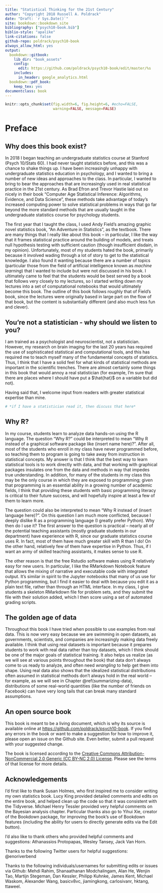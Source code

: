 ```yaml
---
title: "Statistical Thinking for the 21st Century"
author: "Copyright 2018 Russell A. Poldrack"
date: "Draft: `r Sys.Date()`"
site: bookdown::bookdown_site
bibliography: ["psych10-book.bib"]
biblio-style: "apalike"
link-citations: false
github-repo: poldrack/psych10-book
always_allow_html: yes
output:
  bookdown::gitbook:
    lib_dir: "book_assets"
    config:
      edit: https://github.com/poldrack/psych10-book/edit/master/%s
    includes:
      in_header: google_analytics.html
  bookdown::pdf_book:
    keep_tex: yes
documentclass: book
---
```


```r
knitr::opts_chunk$set(fig.width=6, fig.height=6, #echo=FALSE, 
                      warning=FALSE, message=FALSE)
```

# Preface {-}

## Why does this book exist?

In 2018 I began teaching an undergraduate statistics course at Stanford (Psych 10/Stats 60).  I had never taught statistics before, and this was a chance to shake things up.  I have been increasingly unhappy with undergraduate statistics education in psychology, and I wanted to bring a number of new ideas and approaches to the class.  In particular, I wanted to bring to bear the approaches that are increasingly used in real statistical practice in the 21st century.  As Brad Efron and Trevor Hastie laid out so nicely in their book "Computer Age Statistical Inference: Algorithms, Evidence, and Data Science", these methods take advantage of today's increased computing power to solve statistical problems in ways that go far beyond the more standard methods that are usually taught in the undergraduate statistics course for psychology students.

The first year that I taught the class, I used Andy Field's amazing graphic novel statistics book, "An Adventure in Statistics", as the textbook.  There are many things that I really like about this book -- in particular, I like the way that it frames statistical practice around the building of models, and treats null hypothesis testing with sufficient caution (though insufficient disdain, in my opinion). Unfortunately, most of my students hated the book, primarily because it involved wading through a lot of story to get to the statistical knowledge.  I also found it wanting because there are a number of topics (particular those from the field of artificial intelligence known as *machine learning*) that I wanted to include but were not discussed in his book.  I ultimately came to feel that the students would be best served by a book that follows very closely to my lectures, so I started writing down my lectures into a set of computational notebooks that would ultimately become this book.  The outline of this book follows roughly that of Field's book, since the lectures were originally based in large part on the flow of that book, but the content is substantially different (and also much less fun and clever).

## You're not a statistician - why should we listen to you?

I am trained as a psychologist and neuroscientist, not a statistician.  However, my research on brain imaging for the last 20 years has required the use of sophisticated statistical and computational tools, and this has required me to teach myself many of the fundamental concepts of statistics.  Thus, I think that I have a solid feel for what kinds of statistical methods are important in the scientific trenches.  There are almost certainly some things in this book that would annoy a real statistician (for example, I'm sure that there are places where I should have put a $\hat{hat}$ on a variable but did not).  

Having said that, I welcome input from readers with greater statistical expertise than mine.  

```r
# *if I have a statistician read it, then discuss that here*

```


## Why R?

In my course, students learn to analyze data hands-on using the R language.  The question "Why R?" could be interpreted to mean "Why R instead of a graphical software package like (insert name here)?".  After all, most of the students who enroll in my class have never programmed before, so teaching them to program is going to take away from instruction in statistical concepts.  My answer is that I think that the best way to learn statistical tools is to work directly with data, and that working with graphical packages insulates one from the data and methods in way that impedes true understanding.  In addition, for many of the students in my class this may be the only course in which they are exposed to programming; given that programming is an essential ability in a growing number of academic fields, I think that providing these students with basic programming literacy is critical to their future success, and will hopefully inspire at least a few of them to learn more.

The question could also be interpreted to mean "Why R instead of (insert language here)?".  On this question I am much more conflicted, because I deeply dislike R as a programming language (I greatly prefer Python).  Why then do I use it? The first answer to the question is practical -- nearly all of the potential teaching assistants (mostly graduate students in our department) have experience with R, since our graduate statistics course uses R.  In fact, most of them have much greater skill with R than I do!  On the other hand, relatively few of them have expertise in Python.  Thus, if I want an army of skilled teaching assistants, it makes sense to use R.

The other reason is that the free Rstudio software makes using R relatively easy for new users.  In particular, I like the RMarkdown Notebook feature that allows the mixing of narrative and executable code with integrated output.  It's similar in spirit to the Jupyter notebooks that many of us use for Python programming, but I find it easier to deal with because you edit it as a plain text file, rather than through an HTML interface.  In my class, I give students a skeleton RMarkdown file for problem sets, and they submit the file with their solution added, which I then score using a set of automated grading scripts. 

## The golden age of data

Throughout this book I have tried when possible to use examples from real data.  This is now very easy because we are swimming in open datasets, as governments, scientists, and companies are increasingly making data freely available.  I think that using real datasets is important because it prepares students to work with real data rather than toy datasets, which I think should be one of the major goals of statistical training. It also helps us realize (as we will see at various points throughout the book) that data don't always come to us ready to analyze, and often need *wrangling* to help get them into shape.  Using real data also shows that the idealized statistical distributions often assumed in statistical methods don't always hold in the real world -- for example, as we will see in Chapter \@ref(summarizing-data), distributions of some real-world quantities (like the number of friends on Facebook) can have very long tails that can break many standard assumptions.

## An open source book

This book is meant to be a living document, which is why its source is available online at [https://github.com/poldrack/psych10-book](https://github.com/poldrack/psych10-book).  If you find any errors in the book or want to make a suggestion for how to improve it, please open an issue on the Github site. Even better, submit a pull request with your suggested change.  

The book is licensed according to the [Creative Commons Attribution-NonCommercial 2.0 Generic (CC BY-NC 2.0) License](https://creativecommons.org/licenses/by-nc/2.0/).  Please see the terms of that license for more details.

## Acknowledgements

I'd first like to thank Susan Holmes, who first inspired me to consider writing my own statistics book.  Lucy King provided detailed comments and edits on the entire book, and helped clean up the code so that it was consistent with the Tidyverse.  Michael Henry Tessler provided very helpful comments on the Bayesian analysis chapter. Particular thanks also go to Yihui Xie, creator of the Bookdown package, for improving the book's use of Bookdown features (including the ability for users to directly generate edits via the Edit button).  

I'd also like to thank others who provided helpful comments and suggestions: Athanassios Protopapas, Wesley Tansey, Jack Van Horn.

Thanks to the following Twitter users for helpful suggestions: \@enoriverbend

Thanks to the following individuals/usernames for submitting edits or issues via Github: Mehdi Rahim, Shanaathanan Modchalingam, Alan He, Wenjin Tao,  Martijn Stegeman, Dan Kessler, Philipp Kuhnke, James Kent, Michael Waskom, Alexander Wang, basicv8vc, jiamingkong, carlosivanr, hktang, ttaweel.
